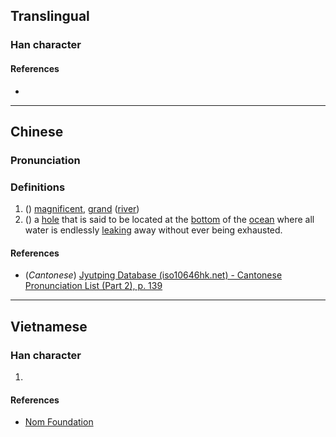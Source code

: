 {{character info/new}}
==Translingual==

===Han character===
{{Han char|rn=85|rad=水|as=07|sn=10|four=37114|canj=ESHU|ids=⿰氵尾}}

====References====
* {{Han ref|kx=0623.200|dkj=17457|dj=1021.090|hdz=31636.010|uh=6D58|ud=27992|bh=D24C|bd=53836}}

----

==Chinese==
{{zh-forms}}

===Pronunciation===
{{zh-pron
|m=wěi
|c=mei5
|mc=y
|oc=y
|ma=
|cat=a,n
}}

===Definitions===
{{zh-hanzi}}

# ({{zh-only|浘浘}}) [[magnificent]], [[grand]] ([[river]])
# ({{zh-only|浘𤁵}}) {{lb|zh|Chinese mythology}} a [[hole]] that is said to be located at the [[bottom]] of the [[ocean]] where all water is endlessly [[leaking]] away without ever being exhausted.

====References====
* (''Cantonese'') [http://www.iso10646hk.net/jp/document/download.jsp Jyutping Database (iso10646hk.net) - Cantonese Pronunciation List (Part 2), p. 139]

----

==Vietnamese==

===Han character===
{{vi-readings|rs=水07|hanviet=vã, vẫy, vẩy}}

# {{defn|lang=vi|sort=水07}}

====References====
* [http://nomfoundation.org/common/nom_details.php?codepoint=6d58 Nom Foundation]